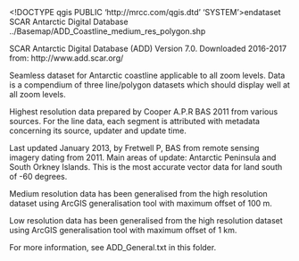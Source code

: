 <!DOCTYPE qgis PUBLIC 'http://mrcc.com/qgis.dtd' 'SYSTEM'><qgis version="3.16.1-Hannover"><language>en</language><type>dataset</type>
<parentidentifier>SCAR Antarctic Digital Database</parentidentifier>
<identifier>../Basemap/ADD_Coastline_medium_res_polygon.shp</identifier>
<title>ADD Coastlines (med)</title>
<abstract>
SCAR Antarctic Digital Database (ADD) Version 7.0.
Downloaded 2016-2017 from: http://www.add.scar.org/

Seamless dataset for Antarctic coastline applicable to all zoom levels. Data is a compendium of three line/polygon datasets which should display well at all zoom levels.

Highest resolution data prepared by Cooper A.P.R BAS 2011 from various sources. For the line data, each segment is attributed with metadata concerning its source, updater and update time.

Last updated January 2013, by Fretwell P, BAS from remote sensing imagery dating from 2011. Main areas of update: Antarctic Peninsula and South Orkney Islands. This is the most accurate vector data for land south of -60 degrees.

Medium resolution data has been generalised from the high resolution dataset using ArcGIS generalisation tool with maximum offset of 100 m.

Low resolution data has been generalised from the high resolution dataset using ArcGIS generalisation tool with maximum offset of 1 km.

For more information, see ADD_General.txt in this folder.
</abstract></qgis>